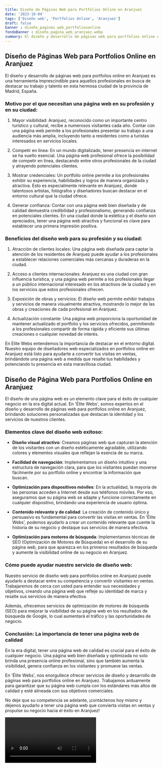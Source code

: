 ```yaml
---
title: Diseño de Páginas Web para Portfolios Online en Aranjuez
date: '2023-10-04'
tags: ['Diseño web', 'Portfolios Online', 'Aranjuez']
draft: false
banner : diseño_paginas_web_portfoliosonline
fondoBanner : diseño_pagina_web_aranjuez.webp
summary: El diseño y desarrollo de páginas web para portfolios online en Aranjuez es una herramienta imprescindible para aquellos profesionales en busca de destacar su trabajo y talento en esta hermosa ciudad de la provincia de Madrid, España.
---
```


## Diseño de Páginas Web para Portfolios Online en Aranjuez

El diseño y desarrollo de páginas web para portfolios online en Aranjuez es una herramienta imprescindible para aquellos profesionales en busca de destacar su trabajo y talento en esta hermosa ciudad de la provincia de Madrid, España.

### Motivo por el que necesitan una página web en su profesión y en su ciudad:

1. Mayor visibilidad: Aranjuez, reconocido como un importante centro turístico y cultural, recibe a numerosos visitantes cada año. Contar con una página web permite a los profesionales presentar su trabajo a una audiencia más amplia, incluyendo tanto a residentes como a turistas interesados en servicios locales.

2. Competir en línea: En un mundo digitalizado, tener presencia en internet se ha vuelto esencial. Una página web profesional ofrece la posibilidad de competir en línea, destacando entre otros profesionales de la ciudad y atrayendo potenciales clientes.

3. Mostrar credenciales: Un portfolio online permite a los profesionales exhibir su experiencia, habilidades y logros de manera organizada y atractiva. Esto es especialmente relevante en Aranjuez, donde talentosos artistas, fotógrafos y diseñadores buscan destacar en el entorno cultural que la ciudad ofrece.

4. Generar confianza: Contar con una página web bien diseñada y de calidad demuestra credibilidad y profesionalismo, generando confianza en potenciales clientes. En una ciudad donde la estética y el diseño son apreciados, tener una página web atractiva y funcional es clave para establecer una primera impresión positiva.

### Beneficios del diseño web para su profesión y su ciudad:

1. Atracción de clientes locales: Una página web diseñada para captar la atención de los residentes de Aranjuez puede ayudar a los profesionales a establecer relaciones comerciales más cercanas y duraderas en la ciudad.

2. Acceso a clientes internacionales: Aranjuez es una ciudad con gran influencia turística, y una página web permite a los profesionales llegar a un público internacional interesado en los atractivos de la ciudad y en los servicios que estos profesionales ofrecen.

3. Exposición de obras y servicios: El diseño web permite exhibir trabajos y servicios de manera visualmente atractiva, mostrando lo mejor de las obras y creaciones de cada profesional en Aranjuez.

4. Actualización constante: Una página web proporciona la oportunidad de mantener actualizado el portfolio y los servicios ofrecidos, permitiendo a los profesionales compartir de forma rápida y eficiente sus últimas creaciones o cualquier novedad de interés.

En Elite Webs entendemos la importancia de destacar en el entorno digital. Nuestro equipo de diseñadores web especializados en portfolios online en Aranjuez está listo para ayudarte a convertir tus visitas en ventas, brindándote una página web a medida que resalte tus habilidades y potenciando tu presencia en esta maravillosa ciudad.

<GifSeo />

<Cta />

## Diseño de Página Web para Portfolios Online en Aranjuez

El diseño de una página web es un elemento clave para el éxito de cualquier negocio en la era digital actual. En 'Élite Webs', somos expertos en el diseño y desarrollo de páginas web para portfolios online en Aranjuez, brindando soluciones personalizadas que destacan la identidad y los servicios de nuestros clientes.

### Elementos clave del diseño web exitoso:

- **Diseño visual atractivo**: Creamos páginas web que capturan la atención de los visitantes con un diseño estéticamente agradable, utilizando colores y elementos visuales que reflejan la esencia de su marca.

- **Facilidad de navegación**: Implementamos un diseño intuitivo y una estructura de navegación clara, para que los visitantes puedan moverse fácilmente por su portfolio online y encontrar la información que buscan.

- **Optimización para dispositivos móviles**: En la actualidad, la mayoría de las personas acceden a Internet desde sus teléfonos móviles. Por eso, aseguramos que su página web se adapte y funcione correctamente en cualquier dispositivo, brindando una experiencia de usuario óptima.

- **Contenido relevante y de calidad**: La creación de contenido único y persuasivo es fundamental para convertir las visitas en ventas. En 'Élite Webs', podemos ayudarlo a crear un contenido relevante que cuente la historia de su negocio y destaque sus servicios de manera efectiva.

- **Optimización para motores de búsqueda**: Implementamos técnicas de SEO (Optimización de Motores de Búsqueda) en el desarrollo de su página web, para que aparezca en los primeros resultados de búsqueda y aumente la visibilidad online de su negocio en Aranjuez.

### Cómo puede ayudar nuestro servicio de diseño web:

Nuestro servicio de diseño web para portfolios online en Aranjuez puede ayudarlo a destacar entre su competencia y convertir visitantes en ventas. Trabajaremos de cerca con usted para entender sus necesidades y objetivos, creando una página web que refleje su identidad de marca y resalte sus servicios de manera efectiva.

Además, ofrecemos servicios de optimización de motores de búsqueda (SEO) para mejorar la visibilidad de su página web en los resultados de búsqueda de Google, lo cual aumentará el tráfico y las oportunidades de negocio.

### Conclusión: La importancia de tener una página web de calidad

En la era digital, tener una página web de calidad es crucial para el éxito de cualquier negocio. Una página web bien diseñada y optimizada no solo brinda una presencia online profesional, sino que también aumenta la visibilidad, genera confianza en los visitantes y promueve las ventas.

En 'Élite Webs', nos enorgullece ofrecer servicios de diseño y desarrollo de páginas web para portfolios online en Aranjuez. Trabajamos arduamente para garantizar que su página web cumpla con los estándares más altos de calidad y esté alineada con sus objetivos comerciales.

No deje que su competencia se adelante, ¡contáctenos hoy mismo y déjenos ayudarlo a tener una página web que convierta visitas en ventas y propulse su negocio hacia el éxito en Aranjuez!

<Video />

<CtaBot job='Portfolios Online' city='Aranjuez'/>

<Gmaps query='Aranjuez+españa+maps' />